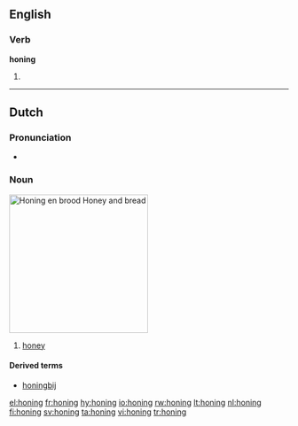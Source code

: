 ==English==

===Verb===
'''honing'''

# {{present participle of|[[hone]]}}

----

==Dutch==
{{wikipedia|lang=nl}}

===Pronunciation===
*{{audio|Nl-honing.ogg|audio}}

===Noun===
[[Image:Runny hunny.jpg|thumb|250px|''Honing en brood''<br>Honey and bread]]
{{infl|nl|noun|g=m}}

# [[honey]]

====Derived terms====
* [[honingbij]]

[[el:honing]]
[[fr:honing]]
[[hy:honing]]
[[io:honing]]
[[rw:honing]]
[[lt:honing]]
[[nl:honing]]
[[fi:honing]]
[[sv:honing]]
[[ta:honing]]
[[vi:honing]]
[[tr:honing]]